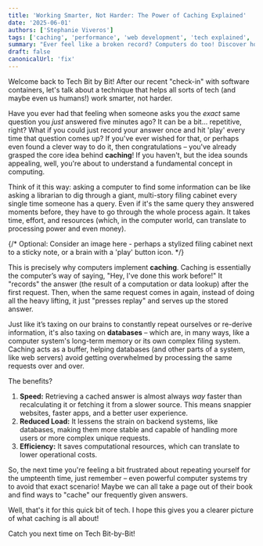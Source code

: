 ```yaml
---
title: 'Working Smarter, Not Harder: The Power of Caching Explained'
date: '2025-06-01'
authors: ['Stephanie Viveros']
tags: ['caching', 'performance', 'web development', 'tech explained', 'analogy', 'databases']
summary: "Ever feel like a broken record? Computers do too! Discover how caching helps them 'record and replay' answers to speed things up and reduce load, just like we wish we could!"
draft: false
canonicalUrl: 'fix'
---
```


Welcome back to Tech Bit by Bit! After our recent "check-in" with software containers, let's talk about a technique that helps all sorts of tech (and maybe even us humans!) work smarter, not harder.

Have you ever had that feeling when someone asks you the _exact_ same question you _just_ answered five minutes ago? It can be a bit... repetitive, right? What if you could just record your answer once and hit 'play' every time that question comes up? If you've ever wished for that, or perhaps even found a clever way to do it, then congratulations – you've already grasped the core idea behind **caching**! If you haven't, but the idea sounds appealing, well, you're about to understand a fundamental concept in computing.

Think of it this way: asking a computer to find some information can be like asking a librarian to dig through a giant, multi-story filing cabinet every single time someone has a query. Even if it's the same query they answered moments before, they have to go through the whole process again. It takes time, effort, and resources (which, in the computer world, can translate to processing power and even money).

{/* Optional: Consider an image here - perhaps a stylized filing cabinet next to a sticky note, or a brain with a 'play' button icon. */}

This is precisely why computers implement **caching**. Caching is essentially the computer’s way of saying, "Hey, I've done this work before!" It "records" the answer (the result of a computation or data lookup) after the first request. Then, when the same request comes in again, instead of doing all the heavy lifting, it just "presses replay" and serves up the stored answer.

Just like it’s taxing on our brains to constantly repeat ourselves or re-derive information, it's also taxing on **databases** – which are, in many ways, like a computer system's long-term memory or its own complex filing system. Caching acts as a buffer, helping databases (and other parts of a system, like web servers) avoid getting overwhelmed by processing the same requests over and over.

The benefits?

1.  **Speed:** Retrieving a cached answer is almost always _way_ faster than recalculating it or fetching it from a slower source. This means snappier websites, faster apps, and a better user experience.
2.  **Reduced Load:** It lessens the strain on backend systems, like databases, making them more stable and capable of handling more users or more complex unique requests.
3.  **Efficiency:** It saves computational resources, which can translate to lower operational costs.

So, the next time you're feeling a bit frustrated about repeating yourself for the umpteenth time, just remember – even powerful computer systems try to avoid that exact scenario! Maybe we can all take a page out of their book and find ways to "cache" our frequently given answers.

Well, that's it for this quick bit of tech. I hope this gives you a clearer picture of what caching is all about!

Catch you next time on Tech Bit-by-Bit!
